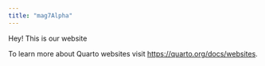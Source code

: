 ```yaml
---
title: "mag7Alpha"
---
```


Hey! This is our website

To learn more about Quarto websites visit <https://quarto.org/docs/websites>.
